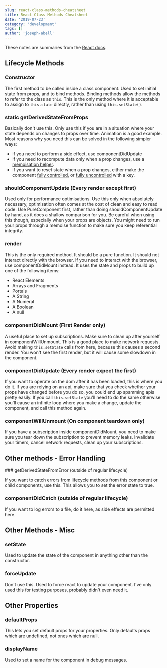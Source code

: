 ```yaml
---
slug: react-class-methods-cheatsheet
title: React Class Methods Cheatsheet
date: '2019-07-23'
category: 'development'
tags: []
author: 'joseph-abell'
---
```


These notes are summaries from the [React docs](https://reactjs.org/docs/react-component.html).

## Lifecycle Methods

### Constructor

The first method to be called inside a class component.  Used to set initial state from props,
and to bind methods. Binding methods allow the methods to refer to the class as `this`.
This is the only method where it is acceptable to assign to `this.state` directly, rather
than using `this.setState()`.

### static getDerivedStateFromProps

Basically don't use this. Only use this if you are in a situation where your state
depends on changes to props over time. Animation is a good example. Most reasons
why you need this can be solved in the following simpler ways:

* If you need to perform a side effect, use componentDidUpdate
* If you need to recompute data only when a prop changes, use a [memoisation helper](https://www.npmjs.com/package/memoize-one).
* If you want to reset state when a prop changes, either make the component [fully controlled](https://reactjs.org/blog/2018/06/07/you-probably-dont-need-derived-state.html#recommendation-fully-controlled-component),
or [fully uncontrolled](https://reactjs.org/blog/2018/06/07/you-probably-dont-need-derived-state.html#recommendation-fully-uncontrolled-component-with-a-key) with a key.

### shouldComponentUpdate (Every render except first)

Used only for performance optimisations. Use this only when absolutely necessary,
optimisation often comes at the cost of clean and easy to read code. Use PureComponent
first, rather than doing shouldComponentUpdate by hand, as it does a shallow comparison
for you. Be careful when using this though, especially when your props are objects. You might
need to run your props through a memoise function to make sure you keep referential integrity.

### render

This is the only required method. It should be a pure function. It should not interact directly
with the browser. If you need to interact with the browser, use componentDidMount instead.
It uses the state and props to build up one of the following items:

* React Elements
* Arrays and Fragments
* Portals
* A String
* A Numeral
* A Boolean
* A null

### componentDidMount (First Render only)

A useful place to set up subscriptions. Make sure to clean up after yourself in componentWillUnmount.
This is a good place to make network requests. Avoid making `this.setState` calls from here, because
this causes a second render. You won't see the first render, but it will cause some slowdown in the
component.

### componentDidUpdate (Every render expect the first)

If you want to operate on the dom after it has been loaded, this is where you do it. If you are
relying on an api, make sure that you check whether your props have changed before you do so,
you could end up spamming apis pretty easily. If you call `this.setState` you'll need to do the same
otherwise you'll cause an infinite loop where you make a change, update the component, and call
this method again.

### componentWillUnmount (On component teardown only)

If you have a subscription inside componentDidMount, you need to make sure you tear down the subscription
to prevent memory leaks. Invalidate your timers, cancel network requests, clean up your subscriptions.

## Other methods - Error Handling

### getDerivedStateFromError (outside of regular lifecycle)

If you want to catch errors from lifecycle methods from this component or child components, use this.
This allows you to set the error state to true.

### componentDidCatch (outside of regular lifecycle)

If you want to log errors to a file, do it here, as side effects are permitted here.

## Other Methods - Misc

### setState

Used to update the state of the component in anything other than the constructor.

### forceUpdate

Don't use this. Used to force react to update your component. I've only used this
for testing purposes, probably didn't even need it.

## Other Properties

### defaultProps

This lets you set default props for your properties. Only defaults props which
are undefined, not ones which are null.

### displayName

Used to set a name for the component in debug messages.
